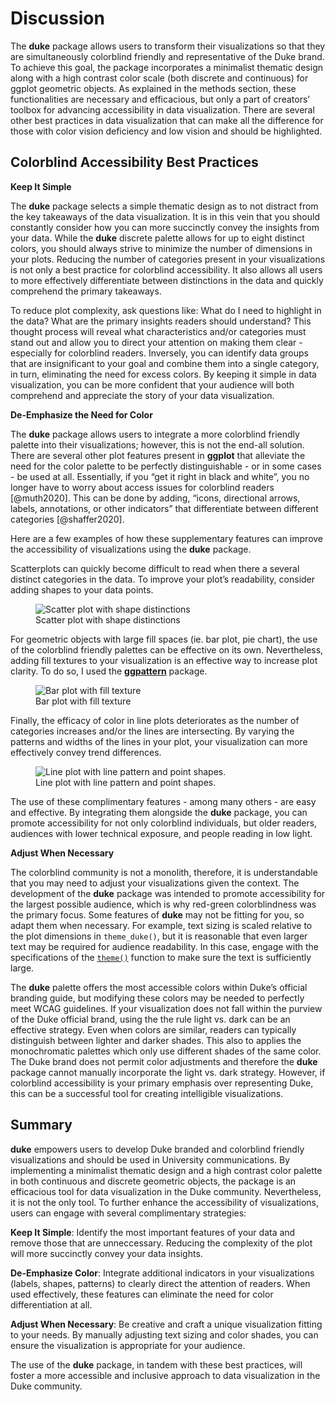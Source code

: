 # Discussion

The **duke** package allows users to transform their visualizations so that they are simultaneously colorblind friendly and representative of the Duke brand.
To achieve this goal, the package incorporates a minimalist thematic design along with a high contrast color scale (both discrete and continuous) for ggplot geometric objects.
As explained in the methods section, these functionalities are necessary and efficacious, but only a part of creators' toolbox for advancing accessibility in data visualization.
There are several other best practices in data visualization that can make all the difference for those with color vision deficiency and low vision and should be highlighted.

## Colorblind Accessibility Best Practices

**Keep It Simple**

The **duke** package selects a simple thematic design as to not distract from the key takeaways of the data visualization.
It is in this vein that you should constantly consider how you can more succinctly convey the insights from your data.
While the **duke** discrete palette allows for up to eight distinct colors, you should always strive to minimize the number of dimensions in your plots.
Reducing the number of categories present in your visualizations is not only a best practice for colorblind accessibility.
It also allows all users to more effectively differentiate between distinctions in the data and quickly comprehend the primary takeaways.

To reduce plot complexity, ask questions like: What do I need to highlight in the data?
What are the primary insights readers should understand?
This thought process will reveal what characteristics and/or categories must stand out and allow you to direct your attention on making them clear - especially for colorblind readers.
Inversely, you can identify data groups that are insignificant to your goal and combine them into a single category, in turn, eliminating the need for excess colors.
By keeping it simple in data visualization, you can be more confident that your audience will both comprehend and appreciate the story of your data visualization.

**De-Emphasize the Need for Color**

The **duke** package allows users to integrate a more colorblind friendly palette into their visualizations; however, this is not the end-all solution.
There are several other plot features present in **ggplot** that alleviate the need for the color palette to be perfectly distinguishable - or in some cases - be used at all.
Essentially, if you "get it right in black and white", you no longer have to worry about access issues for colorblind readers [@muth2020].
This can be done by adding, "icons, directional arrows, labels, annotations, or other indicators" that differentiate between different categories [@shaffer2020].

Here are a few examples of how these supplementary features can improve the accessibility of visualizations using the **duke** package.

Scatterplots can quickly become difficult to read when there a several distinct categories in the data.
To improve your plot's readability, consider adding shapes to your data points.

![Scatter plot with shape distinctions](images/pointshape.png){#fig-pointshape}

For geometric objects with large fill spaces (ie. bar plot, pie chart), the use of the colorblind friendly palettes can be effective on its own.
Nevertheless, adding fill textures to your visualization is an effective way to increase plot clarity.
To do so, I used the [**ggpattern**](https://github.com/coolbutuseless/ggpattern) package.

![Bar plot with fill texture](images/fillbar.png){#fig-fillbar}

Finally, the efficacy of color in line plots deteriorates as the number of categories increases and/or the lines are intersecting.
By varying the patterns and widths of the lines in your plot, your visualization can more effectively convey trend differences.

![Line plot with line pattern and point shapes.](images/lineplot.png){#fig-lineplot}

The use of these complimentary features - among many others - are easy and effective.
By integrating them alongside the **duke** package, you can promote accessibility for not only colorblind individuals, but older readers, audiences with lower technical exposure, and people reading in low light.

**Adjust When Necessary**

The colorblind community is not a monolith, therefore, it is understandable that you may need to adjust your visualizations given the context.
The development of the **duke** package was intended to promote accessibility for the largest possible audience, which is why red-green colorblindness was the primary focus.
Some features of **duke** may not be fitting for you, so adapt them when necessary.
For example, text sizing is scaled relative to the plot dimensions in `theme_duke()`, but it is reasonable that even larger text may be required for audience readability.
In this case, engage with the specifications of the [`theme()`](https://github.com/tidyverse/ggplot2/blob/main/R/theme.R) function to make sure the text is sufficiently large.

The **duke** palette offers the most accessible colors within Duke's official branding guide, but modifying these colors may be needed to perfectly meet WCAG guidelines.
If your visualization does not fall within the purview of the Duke official brand, using the the rule light vs. dark can be an effective strategy.
Even when colors are similar, readers can typically distinguish between lighter and darker shades.
This also to applies the monochromatic palettes which only use different shades of the same color.
The Duke brand does not permit color adjustments and therefore the **duke** package cannot manually incorporate the light vs. dark strategy.
However, if colorblind accessibility is your primary emphasis over representing Duke, this can be a successful tool for creating intelligible visualizations.

## Summary

**duke** empowers users to develop Duke branded and colorblind friendly visualizations and should be used in University communications.
By implementing a minimalist thematic design and a high contrast color palette in both continuous and discrete geometric objects, the package is an efficacious tool for data visualization in the Duke community.
Nevertheless, it is not the only tool.
To further enhance the accessibility of visualizations, users can engage with several complimentary strategies:

**Keep It Simple**: Identify the most important features of your data and remove those that are unneccessary.
Reducing the complexity of the plot will more succinctly convey your data insights.

**De-Emphasize Color**: Integrate additional indicators in your visualizations (labels, shapes, patterns) to clearly direct the attention of readers.
When used effectively, these features can eliminate the need for color differentiation at all.

**Adjust When Necessary**: Be creative and craft a unique visualization fitting to your needs.
By manually adjusting text sizing and color shades, you can ensure the visualization is appropriate for your audience.

The use of the **duke** package, in tandem with these best practices, will foster a more accessible and inclusive approach to data visualization in the Duke community.
